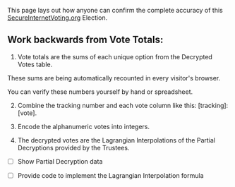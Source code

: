 
This page lays out how anyone can confirm the complete accuracy of this <a href="https://secureinternetvoting.org" target="_blank">SecureInternetVoting.org</a> Election.

## Work backwards from Vote Totals:

<Totals />

1. Vote totals are the sums of each unique option from the Decrypted Votes table.

These sums are being automatically recounted in every visitor's browser.

You can verify these numbers yourself by hand or spreadsheet.

<DecryptedVotes proofsPage />

2. Combine the tracking number and each vote column like this: [tracking]:[vote].

<RecombinedTable />

3. Encode the alphanumeric votes into integers.

<EncodedsTable />

4. The decrypted votes are the Lagrangian Interpolations of the Partial Decryptions provided by the Trustees.

- [ ] Show Partial Decryption data

- [ ] Provide code to implement the Lagrangian Interpolation formula
